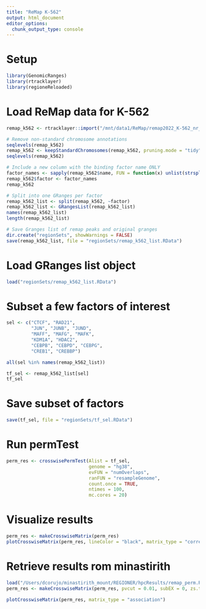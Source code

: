 ```yaml
---
title: "ReMap K-562"
output: html_document
editor_options: 
  chunk_output_type: console
---
```


# Setup

```r
library(GenomicRanges)
library(rtracklayer)
library(regioneReloaded)
```

# Load ReMap data for K-562

```r
remap_k562 <- rtracklayer::import("/mnt/data1/ReMap/remap2022_K-562_nr_macs2_hg38_v1_0.bed.gz")

# Remove non-standard chromosome annotations
seqlevels(remap_k562)
remap_k562 <- keepStandardChromosomes(remap_k562, pruning.mode = "tidy")
seqlevels(remap_k562)

# Include a new column with the binding factor name ONLY
factor_names <- sapply(remap_k562$name, FUN = function(x) unlist(strsplit(x, ":"))[1])
remap_k562$factor <- factor_names
remap_k562

# Split into one GRanges per factor
remap_k562_list <- split(remap_k562, ~factor)
remap_k562_list <- GRangesList(remap_k562_list)
names(remap_k562_list)
length(remap_k562_list)

# Save Granges list of remap peaks and original granges
dir.create("regionSets", showWarnings = FALSE)
save(remap_k562_list, file = "regionSets/remap_k562_list.RData")
```

# Load GRanges list object

```r
load("regionSets/remap_k562_list.RData")
```


# Subset a few factors of interest 

```r
sel <- c("CTCF", "RAD21",
         "JUN", "JUNB", "JUND",
         "MAFF", "MAFG", "MAFK",
         "KDM1A", "HDAC2",
         "CEBPB", "CEBPD", "CEBPG",
         "CREB1", "CREBBP")

all(sel %in% names(remap_k562_list))

tf_sel <- remap_k562_list[sel]
tf_sel
```

# Save subset of factors

```r
save(tf_sel, file = "regionSets/tf_sel.RData")
```


# Run permTest

```r
perm_res <- crosswisePermTest(Alist = tf_sel,
                              genome = "hg38",
                              evFUN = "numOverlaps",
                              ranFUN = "resampleGenome",
                              count.once = TRUE,
                              ntimes = 100,
                              mc.cores = 20) 
```

# Visualize results

```r
perm_res <- makeCrosswiseMatrix(perm_res)
plotCrosswiseMatrix(perm_res, lineColor = "black", matrix_type = "correlation")
```

# Retrieve results rom minastirith

```r
load("/Users/dcorujo/minastirith_mount/REGIONER/hpcResults/remap_perm.RData")
perm_res <- makeCrosswiseMatrix(perm_res, pvcut = 0.01, subEX = 0, zs.type = "z_score")

plotCrosswiseMatrix(perm_res, matrix_type = "association")
```

